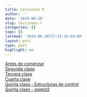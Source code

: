 ```yaml
---
title: Lecciones R
author: ''
date: '2019-08-28'
slug: lecciones-r
categories: []
tags: []
lastmod: '2019-08-28T17:15:25-03:00'
layout: post
type: post
highlight: no
---
```


[Antes de comenzar](https://github.com/datosensociales/lecciones_r/blob/master/antes-de-comenzar.md)  
[Segunda clase](https://github.com/datosensociales/lecciones_r/blob/master/CLASE_2.md)  
[Tercera clase](https://github.com/datosensociales/lecciones_r/blob/master/Clase_3.md)  
[Cuarta clase](https://github.com/datosensociales/lecciones_r/blob/master/Clase_4.md)  
[Quinta clase - Estructuras de control](https://github.com/datosensociales/lecciones_r/blob/master/Clase_5_-_Estructuras_de_control.md)  
[Quinta clase - ggplot2](https://github.com/datosensociales/lecciones_r/blob/master/CLASE_GGPLOT.md)